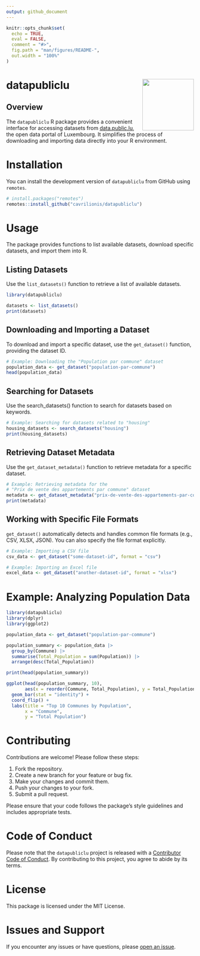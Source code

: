 ```yaml
---
output: github_document
---
```


<!-- README.md is generated from README.Rmd. Please edit that file -->

```r
knitr::opts_chunk$set(
  echo = TRUE,
  eval = FALSE,
  comment = "#>",
  fig.path = "man/figures/README-",
  out.width = "100%"
)
```

# datapubliclu <a href="https://data.public.lu/en/"><img src="man/figures/logo.png" align="right" height="138" /></a>

<!-- badges: start -->

<!-- badges: end -->

## Overview
The `datapubliclu` R package provides a convenient interface for accessing datasets from [data.public.lu](https://data.public.lu), the open data portal of Luxembourg. It simplifies the process of downloading and importing data directly into your R environment.

# Installation

You can install the development version of `datapubliclu` from GitHub using `remotes`.

```r
# install.packages("remotes")
remotes::install_github("cavrilionis/datapubliclu")
```

# Usage

The package provides functions to list available datasets, download specific datasets, and import them into R.

## Listing Datasets

Use the `list_datasets()` function to retrieve a list of available datasets.

```r
library(datapubliclu)

datasets <- list_datasets()
print(datasets)
```

## Downloading and Importing a Dataset

To download and import a specific dataset, use the `get_dataset()` function, providing the dataset ID.

```r
# Example: Downloading the "Population par commune" dataset
population_data <- get_dataset("population-par-commune")
head(population_data)
```

## Searching for Datasets

Use the search_datasets() function to search for datasets based on keywords.

```r
# Example: Searching for datasets related to "housing"
housing_datasets <- search_datasets("housing")
print(housing_datasets)
```

## Retrieving Dataset Metadata

Use the `get_dataset_metadata()` function to retrieve metadata for a specific dataset.

```r
# Example: Retrieving metadata for the
# "Prix de vente des appartements par commune" dataset
metadata <- get_dataset_metadata("prix-de-vente-des-appartements-par-commune")
print(metadata)
```

## Working with Specific File Formats

`get_dataset()` automatically detects and handles common file formats (e.g., CSV, XLSX, JSON). You can also specify the file format explicitly.

```r
# Example: Importing a CSV file
csv_data <- get_dataset("some-dataset-id", format = "csv")

# Example: Importing an Excel file
excel_data <- get_dataset("another-dataset-id", format = "xlsx")
```

# Example: Analyzing Population Data

```r
library(datapubliclu)
library(dplyr)
library(ggplot2)

population_data <- get_dataset("population-par-commune")

population_summary <- population_data |>
  group_by(Commune) |>
  summarise(Total_Population = sum(Population)) |>
  arrange(desc(Total_Population))

print(head(population_summary))

ggplot(head(population_summary, 10),
       aes(x = reorder(Commune, Total_Population), y = Total_Population)) +
  geom_bar(stat = "identity") +
  coord_flip() +
  labs(title = "Top 10 Communes by Population",
       x = "Commune",
       y = "Total Population")
```

# Contributing

Contributions are welcome! Please follow these steps:

1.  Fork the repository.
2.  Create a new branch for your feature or bug fix.
3.  Make your changes and commit them.
4.  Push your changes to your fork.
5.  Submit a pull request.

Please ensure that your code follows the package's style guidelines and includes appropriate tests.

# Code of Conduct

Please note that the `datapubliclu` project is released with a [Contributor Code of Conduct](https://contributor-covenant.org/version/2/1/CODE_OF_CONDUCT.html). By contributing to this project, you agree to abide by its terms.

# License

This package is licensed under the MIT License.

# Issues and Support

If you encounter any issues or have questions, please [open an issue](https://github.com/cavrilionis/datapubliclu/issues).
